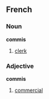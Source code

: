 ==French==
===Noun===
'''commis'''<!-- both m & f, sing. and plural?? -->

# [[clerk]]

===Adjective===
'''commis'''<!-- gender, number? -->

# [[commercial]]